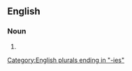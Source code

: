 ==English==

===Noun===
{{head|en|noun plural form}}

# {{plural of|dysfunctionality|lang=en}}

[[Category:English plurals ending in "-ies"]]